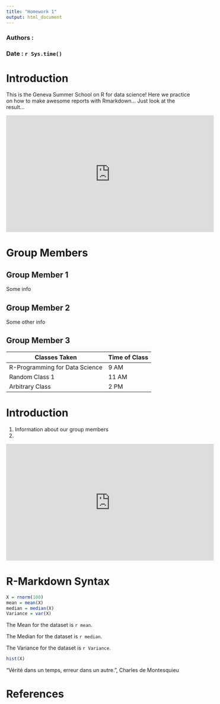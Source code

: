 ```yaml
---
title: "Homework 1"
output: html_document
---
```


### Authors :

### Date : `r Sys.time()` 

# Introduction
This is the Geneva Summer School on R for data science! Here we practice on how to make awesome reports with Rmarkdown... Just look at the result...

<iframe width='560' height='315' src='https://www.youtube.com/watch?v=sjkUqyyQ0xU&list=PLFzL8rgahslahw6H569MSEb-Tz8ZVBREp.html' frameborder='0' allowfullscreen></iframe>
# Group Members



## Group Member 1
Some info

## Group Member 2

Some other info


## Group Member 3


Classes Taken | Time of Class
--- | --- |
R-Programming for Data Science | 9 AM
Random Class 1 | 11 AM
Arbitrary Class | 2 PM


# Introduction
1. Information about our group members
2. 

<iframe width='560' height='315' src='https://www.youtube.com/embed/WpE_xMRiCLE' frameborder='0' allowfullscreen></iframe>

# R-Markdown Syntax

```r
X = rnorm(100)
mean = mean(X)
median = median(X)
Variance = var(X) 
```

The Mean for the dataset is `r mean`.

The Median for the dataset is `r median`.

The Variance for the dataset is `r Variance`.

```r
hist(X)
```


“Vérité dans un temps, erreur dans un autre.”, Charles de Montesquieu


# References

